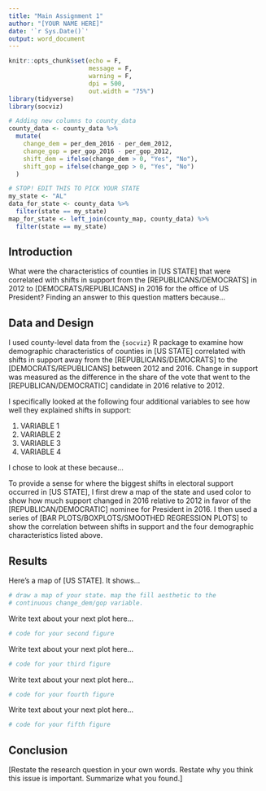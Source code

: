 ```yaml
---
title: "Main Assignment 1"
author: "[YOUR NAME HERE]"
date: '`r Sys.Date()`'
output: word_document
---
```


```r
knitr::opts_chunk$set(echo = F,
                      message = F,
                      warning = F,
                      dpi = 500,
                      out.width = "75%")
library(tidyverse)
library(socviz)

# Adding new columns to county_data
county_data <- county_data %>%
  mutate(
    change_dem = per_dem_2016 - per_dem_2012,
    change_gop = per_gop_2016 - per_gop_2012,
    shift_dem = ifelse(change_dem > 0, "Yes", "No"),
    shift_gop = ifelse(change_gop > 0, "Yes", "No")
  )

# STOP! EDIT THIS TO PICK YOUR STATE
my_state <- "AL"
data_for_state <- county_data %>%
  filter(state == my_state)
map_for_state <- left_join(county_map, county_data) %>%
  filter(state == my_state)
```

## Introduction

What were the characteristics of counties in [US STATE] that were correlated with shifts in support from the [REPUBLICANS/DEMOCRATS] in 2012 to [DEMOCRATS/REPUBLICANS] in 2016 for the office of US President? Finding an answer to this question matters because...


## Data and Design

I used county-level data from the `{socviz}` R package to examine how demographic characteristics of counties in [US STATE] correlated with shifts in support away from the [REPUBLICANS/DEMOCRATS] to the [DEMOCRATS/REPUBLICANS] between 2012 and 2016. Change in support was measured as the difference in the share of the vote that went to the [REPUBLICAN/DEMOCRATIC] candidate in 2016 relative to 2012.

I specifically looked at the following four additional variables to see how well they explained shifts in support:

1. VARIABLE 1
2. VARIABLE 2
3. VARIABLE 3
4. VARIABLE 4

I chose to look at these because...

To provide a sense for where the biggest shifts in electoral support occurred in [US STATE], I first drew a map of the state and used color to show how much support changed in 2016 relative to 2012 in favor of the [REPUBLICAN/DEMOCRATIC] nominee for President in 2016. I then used a series of [BAR PLOTS/BOXPLOTS/SMOOTHED REGRESSION PLOTS] to show the correlation between shifts in support and the four demographic characteristics listed above.


## Results

Here's a map of [US STATE]. It shows...

```r
# draw a map of your state. map the fill aesthetic to the
# continuous change_dem/gop variable.
```


Write text about your next plot here...

```r
# code for your second figure
```


Write text about your next plot here...

```r
# code for your third figure
```


Write text about your next plot here...

```r
# code for your fourth figure
```


Write text about your next plot here...

```r
# code for your fifth figure
```


## Conclusion

[Restate the research question in your own words. Restate why you think this issue is important. Summarize what you found.]